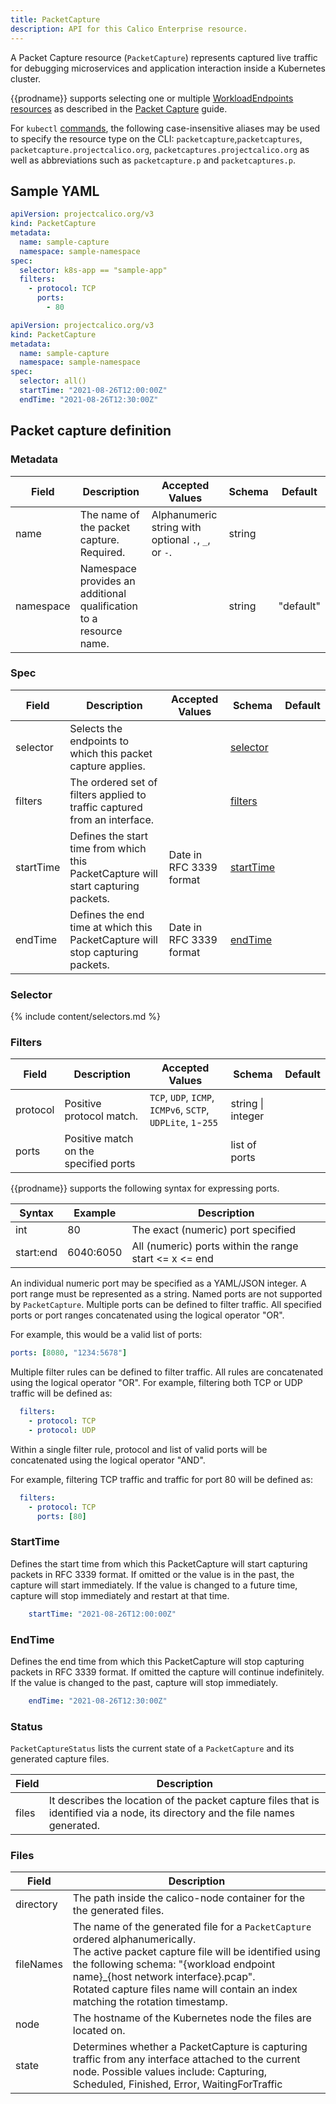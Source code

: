 ```yaml
---
title: PacketCapture
description: API for this Calico Enterprise resource. 
---
```


A Packet Capture resource (`PacketCapture`) represents captured live traffic for debugging microservices and application
interaction inside a Kubernetes cluster.

{{prodname}} supports selecting one or multiple [WorkloadEndpoints resources](workloadendpoint.mdx)
as described in the [Packet Capture] guide.

For `kubectl` [commands](https://kubernetes.io/docs/reference/kubectl/overview/), the following case-insensitive aliases may be used to specify the resource type on the CLI: 
`packetcapture`,`packetcaptures`, `packetcapture.projectcalico.org`, `packetcaptures.projectcalico.org` as well as
abbreviations such as `packetcapture.p` and `packetcaptures.p`.

## Sample YAML

```yaml
apiVersion: projectcalico.org/v3
kind: PacketCapture
metadata:
  name: sample-capture
  namespace: sample-namespace
spec:
  selector: k8s-app == "sample-app"
  filters:
    - protocol: TCP
      ports:
        - 80
```

```yaml
apiVersion: projectcalico.org/v3
kind: PacketCapture
metadata:
  name: sample-capture
  namespace: sample-namespace
spec:
  selector: all()
  startTime: "2021-08-26T12:00:00Z"
  endTime: "2021-08-26T12:30:00Z"
```

## Packet capture definition

### Metadata

| Field     | Description                                                        | Accepted Values                                     | Schema | Default   |
|-----------|--------------------------------------------------------------------|-----------------------------------------------------|--------|-----------|
| name      | The name of the packet capture. Required.                          | Alphanumeric string with optional `.`, `_`, or `-`. | string |           |
| namespace | Namespace provides an additional qualification to a resource name. |                                                     | string | "default" |


### Spec

| Field      | Description                                                                                         | Accepted Values           | Schema                 | Default |
|------------|-----------------------------------------------------------------------------------------------------|---------------------------|------------------------|---------|
| selector   | Selects the endpoints to which this packet capture applies.                                         |                           | [selector](#selector)  |         |
| filters    | The ordered set of filters applied to traffic captured from an interface.                           |                           | [filters](#filters)    |         |
| startTime  | Defines the start time from which this PacketCapture will start capturing packets.                  |  Date in RFC 3339 format  | [startTime](#starttime)|         |
| endTime    | Defines the end time at which this PacketCapture will stop capturing packets.                       |  Date in RFC 3339 format  | [endTime](#endtime)    |         |

### Selector

{% include content/selectors.md %}

### Filters

| Field    | Description                              | Accepted Values                                             | Schema              | Default |
|----------|------------------------------------------|-------------------------------------------------------------|---------------------|---------|
| protocol | Positive protocol match.                 | `TCP`, `UDP`, `ICMP`, `ICMPv6`, `SCTP`, `UDPLite`, `1`-`255`| string \| integer   |         |
| ports    | Positive match on the specified ports    |                                                             | list of ports       |         |

{{prodname}} supports the following syntax for expressing ports.

| Syntax     | Example    | Description |
|------------|------------|-------------|
| int        | 80         | The exact (numeric) port specified
| start:end  | 6040:6050  | All (numeric) ports within the range start <= x <= end

An individual numeric port may be specified as a YAML/JSON integer. A port range must be represented as a string. Named ports are not supported by `PacketCapture`.
Multiple ports can be defined to filter traffic. All specified ports or port ranges concatenated using the logical operator "OR".

For example, this would be a valid list of ports:
```yaml
ports: [8080, "1234:5678"]
```

Multiple filter rules can be defined to filter traffic. All rules are concatenated using the logical operator "OR".
For example, filtering both TCP or UDP traffic will be defined as:

```yaml
  filters:
    - protocol: TCP
    - protocol: UDP
```

Within a single filter rule, protocol and list of valid ports will be concatenated using the logical operator "AND".

For example, filtering TCP traffic and traffic for port 80 will be defined as:

```yaml
  filters:
    - protocol: TCP
      ports: [80]
```

### StartTime

Defines the start time from which this PacketCapture will start capturing packets in RFC 3339 format.
If omitted or the value is in the past, the capture will start immediately.
If the value is changed to a future time, capture will stop immediately and restart at that time.

```yaml
    startTime: "2021-08-26T12:00:00Z"
```

### EndTime

Defines the end time from which this PacketCapture will stop capturing packets in RFC 3339 format.
If omitted the capture will continue indefinitely.
If the value is changed to the past, capture will stop immediately.

```yaml
    endTime: "2021-08-26T12:30:00Z"
```

### Status

`PacketCaptureStatus` lists the current state of a `PacketCapture` and its generated capture files.

| Field | Description |
|-------|---|
| files | It describes the location of the packet capture files that is identified via a node, its directory and the file names generated. |

### Files

| Field     | Description |
|-----------|---|
| directory | The path inside the calico-node container for the the generated files. |
| fileNames | The name of the generated file for a `PacketCapture` ordered alphanumerically. <br/> The active packet capture file will be identified using the following schema: "{workload endpoint name}_{host network interface}.pcap". <br/> Rotated capture files name will contain an index matching the rotation timestamp. |
| node      | The hostname of the Kubernetes node the files are located on. |
| state     | Determines whether a PacketCapture is capturing traffic from any interface attached to the current node. Possible values include: Capturing, Scheduled, Finished, Error, WaitingForTraffic |

[Packet Capture]: /visibility/packetcapture

